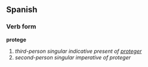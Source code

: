 ==Spanish==
===Verb form===
'''protege'''

# ''third-person singular indicative present of [[proteger]]''
# ''second-person singular imperative of proteger''